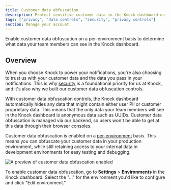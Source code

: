 ```yaml
---
title: Customer data obfuscation
description: Protect sensitive customer data in the Knock dashboard using data obfuscation and privacy controls.
tags: ["privacy", "data controls", "security", "privacy controls"]
section: Manage your account
---
```


Enable customer data obfuscation on a per-environment basis to determine what data your team members can see in the Knock dashboard.

## Overview

When you choose Knock to power your notifications, you're also choosing to trust us with your customer data and the data you pass in your notifications. This is why [security](/security) is a foundational priority for us at Knock, and it's also why we built our customer data obfuscation controls.

With customer data obfuscation controls, the Knock dashboard automatically hides any data that might contain either user PII or customer proprietary data. This means that the only data your team members will see in the Knock dashboard is anonymous data such as UUIDs. Customer data obfuscation is managed via our backend, so users won't be able to get at this data through their browser consoles.

Customer data obfuscation is enabled on a [per-environment](/concepts/environments) basis. This means you can obfuscate your customer data in your production environment, while still retaining access to your internal data in development environments for easy testing and debugging.

![A preview of customer data obfuscation enabled](/images/manage-your-account/customer-data-obfuscation.png)

To enable customer data obfuscation, go to **Settings** > **Environments** in the Knock dashboard. Select the "..." for the environment you'd like to configure and click "Edit environment."
